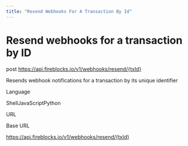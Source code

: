 ```yaml
---
title: "Resend Webhooks For A Transaction By Id"
---
```

  
  # Resend webhooks for a transaction by ID

post https://api.fireblocks.io/v1/webhooks/resend/{txId}

Resends webhook notifications for a transaction by its unique identifier

Language

ShellJavaScriptPython

URL

Base URL

https://api.fireblocks.io/v1/webhooks/resend/{txId}